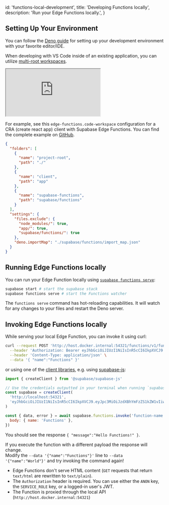 
  id: 'functions-local-development',
  title: 'Developing Functions locally',
  description: 'Run your Edge Functions locally.',
}

## Setting Up Your Environment

You can follow the [Deno guide](https://deno.com/manual@v1.32.5/getting_started/setup_your_environment) for setting up your development environment with your favorite editor/IDE.

When developing with VS Code inside of an existing application, you can utilize [multi-root workspaces](https://code.visualstudio.com/docs/editor/workspaces#_multiroot-workspaces).

<div className="video-container">
  <iframe
    src="https://www.youtube-nocookie.com/embed/lFhU3L8VoSQ"
    frameBorder="1"
    allow="accelerometer; autoplay; clipboard-write; encrypted-media; gyroscope; picture-in-picture"
    allowFullScreen
  ></iframe>
</div>

For example, see this `edge-functions.code-workspace` configuration for a CRA (create react app) client with Supabase Edge Functions. You can find the complete example on [GitHub](https://github.com/supabase/supabase/tree/master/examples/edge-functions).

```json
{
  "folders": [
    {
      "name": "project-root",
      "path": "./"
    },
    {
      "name": "client",
      "path": "app"
    },
    {
      "name": "supabase-functions",
      "path": "supabase/functions"
    }
  ],
  "settings": {
    "files.exclude": {
      "node_modules/": true,
      "app/": true,
      "supabase/functions/": true
    },
    "deno.importMap": "./supabase/functions/import_map.json"
  }
}
```

## Running Edge Functions locally

You can run your Edge Function locally using [`supabase functions serve`](/docs/reference/cli/usage#supabase-functions-serve):

```bash
supabase start # start the supabase stack
supabase functions serve # start the Functions watcher
```

The `functions serve` command has hot-reloading capabilities. It will watch for any changes to your files and restart the Deno server.

## Invoking Edge Functions locally

While serving your local Edge Function, you can invoke it using curl:

```bash
curl --request POST 'http://host.docker.internal:54321/functions/v1/function-name' \
  --header 'Authorization: Bearer eyJhbGciOiJIUzI1NiIsInR5cCI6IkpXVCJ9.eyJpc3MiOiJzdXBhYmFzZS1kZW1vIiwicm9sZSI6ImFub24ifQ.625_WdcF3KHqz5amU0x2X5WWHP-OEs_4qj0ssLNHzTs' \
  --header 'Content-Type: application/json' \
  --data '{ "name":"Functions" }'
```

or using one of the [client libraries](/docs#reference-documentation), e.g. using [supabase-js](/docs/reference/javascript/functions-invoke):

```js
import { createClient } from '@supabase/supabase-js'

// Use the credentials outputted in your terminal when running `supabase start`
const supabase = createClient(
  'http://localhost:54321',
  'eyJhbGciOiJIUzI1NiIsInR5cCI6IkpXVCJ9.eyJpc3MiOiJzdXBhYmFzZS1kZW1vIiwicm9sZSI6ImFub24iLCJleHAiOjE5ODM4MTI5OTZ9.CRXP1A7WOeoJeXxjNni43kdQwgnWNReilDMblYTn_I0'
)

const { data, error } = await supabase.functions.invoke('function-name', {
  body: { name: 'Functions' },
})
```

You should see the response `{ "message":"Hello Functions!" }`.

If you execute the function with a different payload the response will change. <br />
Modify the `--data '{"name":"Functions"}'` line to `--data '{"name":"World"}'` and try invoking the command again!

<Admonition type="note">

- Edge Functions don't serve HTML content (`GET` requests that return `text/html` are rewritten to `text/plain`).
- The `Authorization` header is required. You can use either the `ANON` key, the `SERVICE_ROLE` key, or a logged-in user's JWT.
- The Function is proxied through the local API (`http://host.docker.internal:54321`)

</Admonition>


